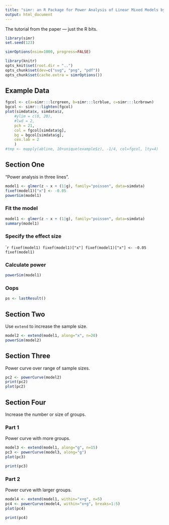 ```yaml
---
title: "simr: an R Package for Power Analysis of Linear Mixed Models by Simulation"
output: html_document
---
```


The tutorial from the paper --- just the R bits.

```r
library(simr)
set.seed(123)
```

```r
simrOptions(nsim=1000, progress=FALSE)
```

```r
library(knitr)
opts_knit$set(root.dir = "..")
opts_chunk$set(dev=c("svg", "png", "pdf"))
opts_chunk$set(cache.extra = simrOptions())
```

## Example Data

```r
fgcol <- c(a=simr:::lcrgreen, b=simr:::lcrblue, c=simr:::lcrbrown)
bgcol <- simr:::lighten(fgcol)
plot(simdata$x, simdata$z,
    #ylim = c(0, 20),
    #lwd = 2,
    pch = 21,
    col = fgcol[simdata$g],
    bg = bgcol[simdata$g],
    cex.lab = 2
    )
#tmp <- mapply(abline, 10+unique(example$z), -1/4, col=fgcol, lty=4)
```

## Section One

"Power analysis in three lines".

```r
model1 <- glmer(z ~ x + (1|g), family="poisson", data=simdata)
fixef(model1)["x"] <- -0.05
powerSim(model1)
```

### Fit the model

```r
model1 <- glmer(z ~ x + (1|g), family="poisson", data=simdata)
summary(model1)
```

### Specify the effect size

````r
fixef(model1)
fixef(model1)["x"]
fixef(model1)["x"] <- -0.05
fixef(model1)
```

### Calculate power

```r
powerSim(model1)
```

### Oops

```r
ps <- lastResult()
```

## Section Two

Use `extend` to increase the sample size.

```r
model2 <- extend(model1, along="x", n=20)
powerSim(model2)
```

## Section Three

Power curve over range of sample sizes.

```r
pc2 <- powerCurve(model2)
print(pc2)
plot(pc2)
```

## Section Four

Increase the number or size of groups.

### Part 1

Power curve with more groups.

```r
model3 <- extend(model1, along="g", n=15)
pc3 <- powerCurve(model3, along="g")
plot(pc3)
```

```r
print(pc3)
```

### Part 2

Power curve with larger groups.

```r
model4 <- extend(model1, within="x+g", n=5)
pc4 <- powerCurve(model4, within="x+g", breaks=1:5)
plot(pc4)
```

```r
print(pc4)
```